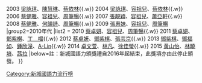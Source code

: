 {{Navbox with columns
|name    = 新城國語力女歌手
|title   = [[新城國語力頒獎禮]]新城國語力女歌手
|titlestyle = background: #FFDBC1
|groupstyle = background: #FFDBC1
|group1=2000年代
|list1 = {{nowrap begin}}
2002 [[梁詠琪]]、[[陳慧琳]]、[[莫文蔚]]{{.w}}
2003 [[梁詠琪]]、[[陳慧琳]]、[[蔡依林]]{{.w}}
2004 [[梁詠琪]]、[[容祖兒]]、[[蔡依林]]{{.w}}
2006 [[蔡健雅]]、[[容祖兒]]、[[周笔畅|周筆暢]]{{.w}}
2007 [[张靓颖|張靚穎]]、[[容祖兒]]、[[蕭亞軒]]{{.w}}
2008 [[蔡健雅]]、[[何韻詩]]、[[周笔畅|周筆暢]]{{.w}}
2009 [[張惠妹]]、[[容祖兒]]、[[周笔畅|周筆暢]]
{{nowrap end}}
|group2=2010年代
|list2 = {{nowrap begin}}
2010 [[蔡卓妍]]、[[容祖兒]]、[[周笔畅|周筆暢]]{{.w}}
2011 [[蔡卓妍]]、[[鄧紫棋]]、[[丁噹|丁　噹]]{{.w}}
2012 [[蔡卓妍]]、[[鄧紫棋]]、[[張芸京]]{{.w}}
2013 [[鄧紫棋]]、[[鄧福如]]、[[鍾欣潼]]、[[黃麗玲|A-Lin]]{{.w}}
2014 [[卓文萱]]、[[林凡]]、[[徐佳瑩]]{{.w}}
2015 [[黄山怡]]、[[林曉培]]、[[茜拉]]
{{nowrap end}}
|below=註：新城國語力頒獎禮自2016年起結束，此獎項亦由此停止頒發。
}}
<noinclude>
[[Category:新城國語力流行榜]]
</noinclude>